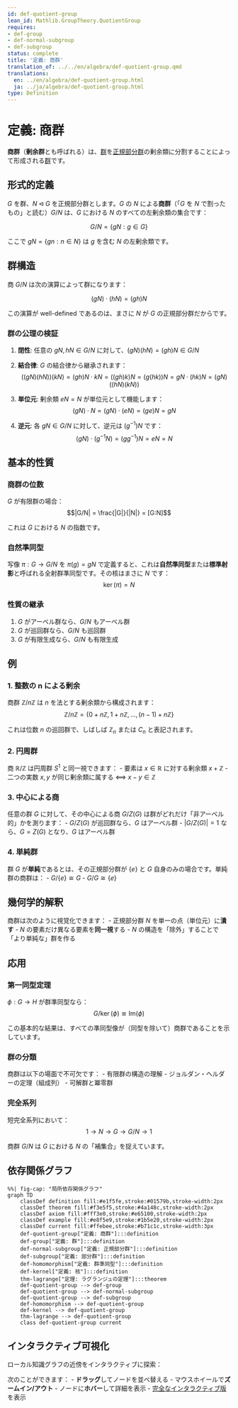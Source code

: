 ```yaml
---
id: def-quotient-group
lean_id: Mathlib.GroupTheory.QuotientGroup
requires:
- def-group
- def-normal-subgroup
- def-subgroup
status: complete
title: '定義: 商群'
translation_of: ../../en/algebra/def-quotient-group.qmd
translations:
  en: ../en/algebra/def-quotient-group.html
  ja: ../ja/algebra/def-quotient-group.html
type: Definition
---
```


# 定義: 商群 {#def-quotient-group}

**商群**（**剰余群**とも呼ばれる）は、[群](def-group.qmd)を[正規部分群](def-normal-subgroup.qmd)の剰余類に分割することによって形成される[群](def-group.qmd)です。

## 形式的定義

$G$ を群、$N \triangleleft G$ を正規部分群とします。$G$ の $N$ による**商群**（「$G$ を $N$ で割ったもの」と読む）$G/N$ は、$G$ における $N$ のすべての左剰余類の集合です：

$$G/N = \{gN : g \in G\}$$

ここで $gN = \{gn : n \in N\}$ は $g$ を含む $N$ の左剰余類です。

## 群構造

商 $G/N$ は次の演算によって群になります：

$$(gN) \cdot (hN) = (gh)N$$

この演算が well-defined であるのは、まさに $N$ が $G$ の正規部分群だからです。

### 群の公理の検証

1. **閉性**: 任意の $gN, hN \in G/N$ に対して、$(gN)(hN) = (gh)N \in G/N$

2. **結合律**: $G$ の結合律から継承されます：
   $$((gN)(hN))(kN) = (gh)N \cdot kN = ((gh)k)N = (g(hk))N = gN \cdot (hk)N = (gN)((hN)(kN))$$

3. **単位元**: 剰余類 $eN = N$ が単位元として機能します：
   $$(gN) \cdot N = (gN) \cdot (eN) = (ge)N = gN$$

4. **逆元**: 各 $gN \in G/N$ に対して、逆元は $(g^{-1})N$ です：
   $$(gN) \cdot (g^{-1}N) = (gg^{-1})N = eN = N$$

## 基本的性質

### 商群の位数

$G$ が有限群の場合：
$$|G/N| = \frac{|G|}{|N|} = [G:N]$$

これは $G$ における $N$ の指数です。

### 自然準同型

写像 $\pi: G \to G/N$ を $\pi(g) = gN$ で定義すると、これは**自然準同型**または**標準射影**と呼ばれる全射群準同型です。その核はまさに $N$ です：
$$\ker(\pi) = N$$

### 性質の継承

1. $G$ がアーベル群なら、$G/N$ もアーベル群
2. $G$ が巡回群なら、$G/N$ も巡回群
3. $G$ が有限生成なら、$G/N$ も有限生成

## 例

### 1. 整数の n による剰余

商群 $\mathbb{Z}/n\mathbb{Z}$ は $n$ を法とする剰余類から構成されます：
$$\mathbb{Z}/n\mathbb{Z} = \{0 + n\mathbb{Z}, 1 + n\mathbb{Z}, ..., (n-1) + n\mathbb{Z}\}$$

これは位数 $n$ の巡回群で、しばしば $\mathbb{Z}_n$ または $C_n$ と表記されます。

### 2. 円周群

商 $\mathbb{R}/\mathbb{Z}$ は円周群 $S^1$ と同一視できます：
- 要素は $x \in \mathbb{R}$ に対する剰余類 $x + \mathbb{Z}$
- 二つの実数 $x, y$ が同じ剰余類に属する ⟺ $x - y \in \mathbb{Z}$

### 3. 中心による商

任意の群 $G$ に対して、その中心による商 $G/Z(G)$ は群がどれだけ「非アーベル的」かを測ります：
- $G/Z(G)$ が巡回群なら、$G$ はアーベル群
- $|G/Z(G)| = 1$ なら、$G = Z(G)$ となり、$G$ はアーベル群

### 4. 単純群

群 $G$ が**単純**であるとは、その正規部分群が $\{e\}$ と $G$ 自身のみの場合です。単純群の商群は：
- $G/\{e\} \cong G$
- $G/G \cong \{e\}$

## 幾何学的解釈

商群は次のように視覚化できます：
- 正規部分群 $N$ を単一の点（単位元）に**潰す**
- $N$ の要素だけ異なる要素を**同一視**する
- $N$ の構造を「除外」することで「より単純な」群を作る

## 応用

### 第一同型定理

$\phi: G \to H$ が群準同型なら：
$$G/\ker(\phi) \cong \text{Im}(\phi)$$

この基本的な結果は、すべての準同型像が（同型を除いて）商群であることを示しています。

### 群の分類

商群は以下の場面で不可欠です：
- 有限群の構造の理解
- ジョルダン・ヘルダーの定理（組成列）
- 可解群と冪零群

### 完全系列

短完全系列において：
$$1 \to N \to G \to G/N \to 1$$

商群 $G/N$ は $G$ における $N$ の「補集合」を捉えています。

## 依存関係グラフ

```mermaid
%%| fig-cap: "局所依存関係グラフ"
graph TD
    classDef definition fill:#e1f5fe,stroke:#01579b,stroke-width:2px
    classDef theorem fill:#f3e5f5,stroke:#4a148c,stroke-width:2px
    classDef axiom fill:#fff3e0,stroke:#e65100,stroke-width:2px
    classDef example fill:#e8f5e9,stroke:#1b5e20,stroke-width:2px
    classDef current fill:#ffebee,stroke:#b71c1c,stroke-width:3px
    def-quotient-group["定義: 商群"]:::definition
    def-group["定義: 群"]:::definition
    def-normal-subgroup["定義: 正規部分群"]:::definition
    def-subgroup["定義: 部分群"]:::definition
    def-homomorphism["定義: 群準同型"]:::definition
    def-kernel["定義: 核"]:::definition
    thm-lagrange["定理: ラグランジュの定理"]:::theorem
    def-quotient-group --> def-group
    def-quotient-group --> def-normal-subgroup
    def-quotient-group --> def-subgroup
    def-homomorphism --> def-quotient-group
    def-kernel --> def-quotient-group
    thm-lagrange --> def-quotient-group
    class def-quotient-group current
```

## インタラクティブ可視化

ローカル知識グラフの近傍をインタラクティブに探索：

::: {.graph-viz data-id="def-quotient-group" data-width="700" data-height="500"}
:::

次のことができます：
- **ドラッグ**してノードを並べ替える
- マウスホイールで**ズームイン/アウト**
- ノードに**ホバー**して詳細を表示
- [完全なインタラクティブ版](../../output/interactive/def-quotient-group.html){target="_blank"}を表示
